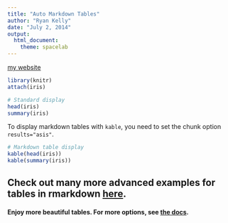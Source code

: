 ```yaml
---
title: "Auto Markdown Tables"
author: "Ryan Kelly"
date: "July 2, 2014"
output:
  html_document:
    theme: spacelab
---
```


[my website](http://www.rmdk.ca)

```r
library(knitr)
attach(iris)
```

```r
# Standard display
head(iris)
summary(iris)
```

To display markdown tables with `kable`, you need to set the chunk option `results="asis"`.

```r
# Markdown table display
kable(head(iris))
kable(summary(iris))
```

## Check out many more advanced examples for tables in rmarkdown [here](http://rpubs.com/Thell/xtable).

#### Enjoy more beautiful tables. For more options, see [the docs](http://www.rdocumentation.org/packages/knitr/functions/kable).
